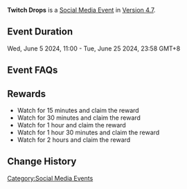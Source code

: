 {{Event
|name              = Twitch Drops 2024-06-05
|image             = Twitch Drops - Watch Livestreams to Claim Rewards.png
|type              = Web
|time_known        = yes
|time_start        = 2024-06-05 11:00:00
|time_start_offset = GMT+8
|time_end          = 2024-06-25 23:58:59
|time_end_offset   = GMT+8
|link              = https://act.hoyoverse.com/ys/event/e20220511twitchdrops/index.html
}}
{{Description|Twitch Drops is an event where you can obtain in-game rewards just by watching Twitch live streams. To participate in Twitch Drops, you only need to link your Twitch account to your Genshin Impact account.}}
'''Twitch Drops''' is a [[Social Media Event]] in [[Version 4.7]].

==Event Duration==
Wed, June 5 2024, 11:00 - Tue, June 25 2024, 23:58 GMT+8

==Event FAQs==
{{Transclude|Twitch_Drops/2022-05-31|Event FAQs}}

==Rewards==
{{Card|Mora|20000}}{{Card|Sanctifying Unction|4}}{{Card|Mystic Enhancement Ore|5}}{{Card|Hero's Wit|3}}{{Card|Primogem|30}}
* Watch for 15 minutes and claim the reward {{Item|Mora|25|x=20,000}}
* Watch for 30 minutes and claim the reward {{Item|Sanctifying Unction|25|x=4}}
* Watch for 1 hour and claim the reward {{Item|Mystic Enhancement Ore|25|x=5}}
* Watch for 1 hour 30 minutes and claim the reward {{Item|Hero's Wit|25|x=3}}
* Watch for 2 hours and claim the reward {{Item|Primogem|25|x=30}}

==Change History==
{{Change History|4.7}}

[[Category:Social Media Events]]